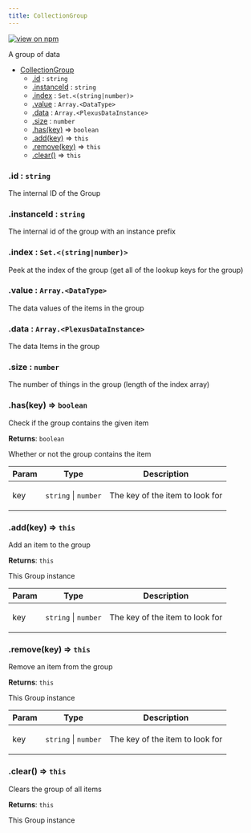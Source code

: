 ```yaml
---
title: CollectionGroup
---
```


[![view on npm](http://img.shields.io/npm/v/@plexusjs/core.svg)](https://www.npmjs.org/package/@plexusjs/core)

A group of data

- [CollectionGroup](#CollectionGroup)
  - [.id](#CollectionGroup+id) : <code>string</code>
  - [.instanceId](#CollectionGroup+instanceId) : <code>string</code>
  - [.index](#CollectionGroup+index) : <code>Set.&lt;(string\|number)&gt;</code>
  - [.value](#CollectionGroup+value) : <code>Array.&lt;DataType&gt;</code>
  - [.data](#CollectionGroup+data) : <code>Array.&lt;PlexusDataInstance&gt;</code>
  - [.size](#CollectionGroup+size) : <code>number</code>
  - [.has(key)](#CollectionGroup+has) ⇒ <code>boolean</code>
  - [.add(key)](#CollectionGroup+add) ⇒ <code>this</code>
  - [.remove(key)](#CollectionGroup+remove) ⇒ <code>this</code>
  - [.clear()](#CollectionGroup+clear) ⇒ <code>this</code>

<a name='CollectionGroup+id'></a>

### .id : <code>string</code>

<p>The internal ID of the Group</p>

<a name='CollectionGroup+instanceId'></a>

### .instanceId : <code>string</code>

<p>The internal id of the group with an instance prefix</p>

<a name='CollectionGroup+index'></a>

### .index : <code>Set.&lt;(string\|number)&gt;</code>

<p>Peek at the index of the group (get all of the lookup keys for the group)</p>

<a name='CollectionGroup+value'></a>

### .value : <code>Array.&lt;DataType&gt;</code>

<p>The data values of the items in the group</p>

<a name='CollectionGroup+data'></a>

### .data : <code>Array.&lt;PlexusDataInstance&gt;</code>

<p>The data Items in the group</p>

<a name='CollectionGroup+size'></a>

### .size : <code>number</code>

<p>The number of things in the group (length of the index array)</p>

<a name='CollectionGroup+has'></a>

### .has(key) ⇒ <code>boolean</code>

<p>Check if the group contains the given item</p>

**Returns**: <code>boolean</code> <p>Whether or not the group contains the item</p>

| Param | Type                                       | Description                            |
| ----- | ------------------------------------------ | -------------------------------------- |
| key   | <code>string</code> \| <code>number</code> | <p>The key of the item to look for</p> |

<a name='CollectionGroup+add'></a>

### .add(key) ⇒ <code>this</code>

<p>Add an item to the group</p>

**Returns**: <code>this</code> <p>This Group instance</p>

| Param | Type                                       | Description                            |
| ----- | ------------------------------------------ | -------------------------------------- |
| key   | <code>string</code> \| <code>number</code> | <p>The key of the item to look for</p> |

<a name='CollectionGroup+remove'></a>

### .remove(key) ⇒ <code>this</code>

<p>Remove an item from the group</p>

**Returns**: <code>this</code> <p>This Group instance</p>

| Param | Type                                       | Description                            |
| ----- | ------------------------------------------ | -------------------------------------- |
| key   | <code>string</code> \| <code>number</code> | <p>The key of the item to look for</p> |

<a name='CollectionGroup+clear'></a>

### .clear() ⇒ <code>this</code>

<p>Clears the group of all items</p>

**Returns**: <code>this</code> <p>This Group instance</p>
